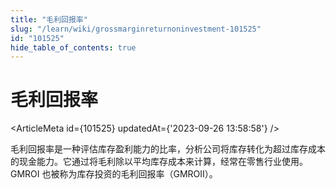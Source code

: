 ```yaml
---
title: "毛利回报率"
slug: "/learn/wiki/grossmarginreturnoninvestment-101525"
id: "101525"
hide_table_of_contents: true
---
```



# 毛利回报率

<ArticleMeta id={101525} updatedAt={'2023-09-26 13:58:58'} />
<div className='border-solid border-b border-t-0 my-4 border-[var(--ifm-color-gray-300)]' />

毛利回报率是一种评估库存盈利能力的比率，分析公司将库存转化为超过库存成本的现金能力。它通过将毛利除以平均库存成本来计算，经常在零售行业使用。GMROI 也被称为库存投资的毛利回报率（GMROII）。
